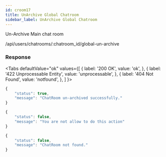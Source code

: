 ```yaml
---
id: croom17
title: UnArchive Global Chatroom
sidebar_label: UnArchive Global Chatroom
---
```



Un-Archive Main chat room

<Endpoint req="POST">/api/users/chatrooms/:chatroom_id/global-un-archive</Endpoint>

### Response

<Tabs
defaultValue="ok"
values={[
    { label: '200 OK', value: 'ok', },
    { label: '422 Unprocessable Entity', value: 'unprocessable', },
    { label: '404 Not Found', value: 'notfound', },
]
}>
<TabItem value="ok">

```js
{
    "status": true,
    "message": "ChatRoom un-archived successfully."
}
```
</TabItem>
<TabItem value="unprocessable">

```js
{
    "status": false,
    "message": "You are not allow to do this action"
}
```
</TabItem>
<TabItem value="notfound">

```js
{
    "status": false,
    "message": "ChatRoom not found."
}
```
</TabItem>
</Tabs>
